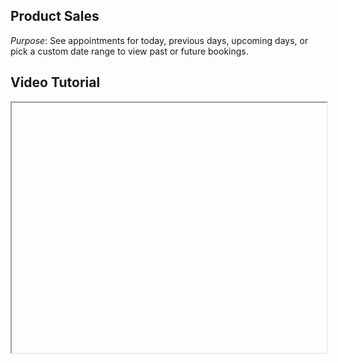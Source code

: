 


<div className="mdx-content">

## Product Sales

 

*Purpose*: See appointments for today, previous days, upcoming days, or pick a custom date range to view past or future bookings.

## Video Tutorial



<iframe
  width="100%"
  height="400"
  title="Pick date range tutorial"
  allowFullScreen
  className="rounded-lg"
/>

---

## Steps:



## **Case 10 : Sales – Products**

### Steps to View and Manage Product Sales:

❶ On the **dashboard**, click on **“Sales”**.  
❷ In the top tabs, click **“Products”** to view all **product sales** (e.g., shampoos, conditioners, beauty tools).  
❸ Click **“Add Sale”** to start a new sale involving products.  
❹ Select the **product**, quantity, client, and payment method.  
❺ To **edit a product sale**, click into the Sale ID or three-dot menu and choose **“Edit Sale”**.  
❻ Use the same menu to **refund** or **void** a product sale.  
❼ You can **view invoice**, **client details**, and track **product quantities** from this screen.  

---

<div className="space-y-4 mt-6">

<div className="my-10 border-t border-gray-200" />

## More questions about this


</div>
<div className="space-y-4 mt-6">
  <details className="bg-white rounded-md p-4 border border-gray-300">
  <summary
    className="font-medium text-base text-gray-900"
    style={{
      backgroundColor: 'transparent',
      outline: 'none',
      cursor: 'pointer',
      userSelect: 'none',
      listStyle: 'none',
    }}
  >Can I view appointments from last month?</summary>
   <p className="mt-2 text-sm text-gray-700">
      Yes, use the date picker to go back and choose any range from the past.
    </p>
  </details>

  <details className="bg-white rounded-md p-4 border border-gray-300">
  <summary
    className="font-medium text-base text-gray-900"
    style={{
      backgroundColor: 'transparent',
      outline: 'none',
      cursor: 'pointer',
      userSelect: 'none',
      listStyle: 'none',
    }}
  >Does this affect my reports?</summary>
    <p className="mt-2 text-sm text-gray-700">
      No, this is only for viewing appointments. Reports are generated separately.
    </p>
  </details>
</div>
</div>

---

<div className="space-y-4 mt-6">

<div className="my-10 border-t border-gray-200" />

<div className="mdx-content mt-10">

Was this article helpful?

<div style={{ display: 'flex', gap: '1rem' }}>
  <button style={{ padding: '0.5rem', borderRadius: '9999px', backgroundColor: '#f0f0f0' }}>
    👍
  </button>
  <button style={{ padding: '0.5rem', borderRadius: '9999px', backgroundColor: '#f0f0f0' }}>
    👎
  </button>
</div>
</div>

---
</div>
